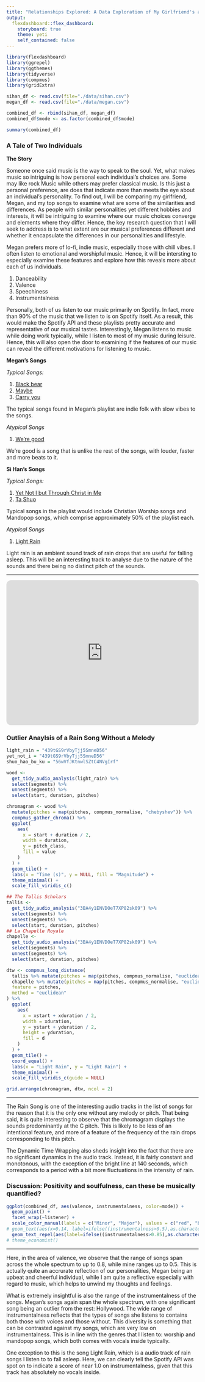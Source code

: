 ```yaml
---
title: "Relationships Explored: A Data Exploration of My Girlfriend's and My Spotify Top 50 Songs (and its reflection of our personalities)"
output: 
  flexdashboard::flex_dashboard:
    storyboard: true
    theme: yeti
    self_contained: false
---
```


```r
library(flexdashboard)
library(ggrepel)
library(ggthemes)
library(tidyverse)
library(compmus)
library(gridExtra)

sihan_df <- read.csv(file="./data/sihan.csv")
megan_df <- read.csv(file="./data/megan.csv")

combined_df <- rbind(sihan_df, megan_df)
combined_df$mode <- as.factor(combined_df$mode)

summary(combined_df)
```

### A Tale of Two Individuals

**The Story**

Someone once said music is the way to speak to the soul. Yet, what makes music so intriguing is how personal each individual's choices are. Some may like rock Music while others may prefer classical music. Is this just a personal preference, are does that indicate more than meets the eye about an individual's personality. To find out, I will be comparing my girlfriend, Megan, and my top songs to examine what are some of the similarities and differences. As people with similar personalities yet different hobbies and interests, it will be intriguing to examine where our music choices converge and elements where they differ. Hence, the key research question that I will seek to address is to what extent are our musical preferences different and whether it encapsulate the differences in our personalities and lifestyle.

Megan prefers more of lo-fi, indie music, especially those with chill vibes. I often listen to emotional and worshipful music. Hence, it will be intersting to especially examine these features and explore how this reveals more about each of us individuals.

1. Danceability
2. Valence
3. Speechiness
4. Instrumentalness 

Personally, both of us listen to our music primarily on Spotify. In fact, more than 90% of the music that we listen to is on Spotify itself. As a result, this would make the Spotify API and these playlists pretty accurate and representative of our musical tastes. Interestingly, Megan listens to music while doing work typically, while I listen to most of my music during leisure. Hence, this will also open the door to examining if the features of our music can reveal the different motivations for listening to music.

**Megan's Songs**

*Typical Songs:*

1. [Black bear]()
2. [Maybe]()
3. [Carry you]()

The typical songs found in Megan's playlist are indie folk with slow vibes to the songs.

*Atypical Songs*

1. [We’re good]()

We're good is a song that is unlike the rest of the songs, with louder, faster and more beats to it.


**Si Han's Songs**

*Typical Songs:*

1. [Yet Not I but Through Christ in Me](https://open.spotify.com/track/439tGS9rVbyTjj5SmneD56?si=ee649e2657664910)
2. [Ta Shuo]()

Typical songs in the playlist would include Christian Worship songs and Mandopop songs, which comprise approximately 50% of the playlist each.

*Atypical Songs*

1. [Light Rain](https://open.spotify.com/track/3BA4y1ENVDOeT7XP82sk09?si=bfae484a270d4d00)

Light rain is an ambient sound track of rain drops that are useful for falling asleep. This will be an interesting track to analyse due to the nature of the sounds and there being no distinct pitch of the sounds.


***

<iframe style="border-radius:12px" src="https://open.spotify.com/embed/playlist/0dvRhGMEoCG9s8WA3ATLYd?utm_source=generator" width="100%" height="380" frameBorder="0" allowfullscreen="" allow="autoplay; clipboard-write; encrypted-media; fullscreen; picture-in-picture"></iframe>





### Outlier Anaylsis of a Rain Song Without a Melody

```r

light_rain = "439tGS9rVbyTjj5SmneD56"
yet_not_i = "439tGS9rVbyTjj5SmneD56"
shuo_hao_bu_ku = "56wVfJKtnwlSZtC4NVgIrf"

wood <-
  get_tidy_audio_analysis(light_rain) %>%
  select(segments) %>%
  unnest(segments) %>%
  select(start, duration, pitches)

chromagram <- wood %>%
  mutate(pitches = map(pitches, compmus_normalise, "chebyshev")) %>%
  compmus_gather_chroma() %>% 
  ggplot(
    aes(
      x = start + duration / 2,
      width = duration,
      y = pitch_class,
      fill = value
    )
  ) +
  geom_tile() +
  labs(x = "Time (s)", y = NULL, fill = "Magnitude") +
  theme_minimal() +
  scale_fill_viridis_c()
```

```r
## The Tallis Scholars
tallis <-
  get_tidy_audio_analysis("3BA4y1ENVDOeT7XP82sk09") %>%
  select(segments) %>%
  unnest(segments) %>%
  select(start, duration, pitches)
## La Chapelle Royale
chapelle <-
  get_tidy_audio_analysis("3BA4y1ENVDOeT7XP82sk09") %>%
  select(segments) %>%
  unnest(segments) %>%
  select(start, duration, pitches)

dtw <- compmus_long_distance(
  tallis %>% mutate(pitches = map(pitches, compmus_normalise, "euclidean")),
  chapelle %>% mutate(pitches = map(pitches, compmus_normalise, "euclidean")),
  feature = pitches,
  method = "euclidean"
) %>%
  ggplot(
    aes(
      x = xstart + xduration / 2,
      width = xduration,
      y = ystart + yduration / 2,
      height = yduration,
      fill = d
    )
  ) +
  geom_tile() +
  coord_equal() +
  labs(x = "Light Rain", y = "Light Rain") +
  theme_minimal() +
  scale_fill_viridis_c(guide = NULL)

grid.arrange(chromagram, dtw, ncol = 2) 
```

***

The Rain Song is one of the interesting audio tracks in the list of songs for the reason that it is the only one without any melody or pitch. That being said, it is quite interesting to observe that the chromagram displays the sounds predominantly at the C pitch. This is likely to be less of an intentional feature, and more of a feature of the frequency of the rain drops corresponding to this pitch.

The Dynamic Time Wrapping also sheds insight into the fact that there are no significant dynamics in the audio track. Instead, it is fairly constant and monotonous, with the exception of the bright line at 140 seconds, which corresponds to a period with a bit more fluctuations in the intensity of rain.





### Discussion: Positivity and soulfulness, can these be musically quantified?

```r
ggplot(combined_df, aes(valence, instrumentalness, color=mode)) +
  geom_point() +
  facet_wrap(~listener) +
  scale_color_manual(labels = c("Minor", "Major"), values = c("red", "blue")) +
# geom_text(aes(x=0.14, label=ifelse((instrumentalness>0.5),as.character(name),'')))
  geom_text_repel(aes(label=ifelse((instrumentalness>0.85),as.character(name),''))) 
# theme_economist()
```

*** 

Here, in the area of valence, we observe that the range of songs span across the whole spectrum to up to 0.8, while mine ranges up to 0.5. This is actually quite an accrurate reflection of our personalities, Megan being an upbeat and cheerful individual, while I am quite a reflective especially with regard to music, which helps to unwind my thoughts and feelings.

What is extremely insightful is also the range of the instrumentalness of the songs. Megan's songs again span the whole spectrum, with one significant song being an outlier from the rest: Hollywood. The wide range of instrumentalness reflects that the types of songs she listens to contains both those with voices and those without. This diversity is something that can be contrasted against my songs, which are very low on instrumentalness. This is in line with the genres that I listen to: worship and mandopop songs, which both comes with vocals inside typically.

One exception to this is the song Light Rain, which is a audio track of rain songs I listen to to fall asleep. Here, we can clearly tell the Spotify API was spot on to indicate a score of near 1.0 on instrumentalness, given that this track has absolutely no vocals inside.


